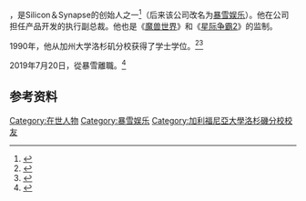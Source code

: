 {{NoteTA
| G1=Games
}}

{{vgname2|小弗兰克·G·皮尔斯|en=Frank G Pearce Jr}}，是Silicon＆Synapse的创始人之一<ref>{{Cite web |url=https://twitter.com/Frank_Pearce |title=存档副本 |access-date=2015-09-03 |archive-date=2021-02-25 |archive-url=https://web.archive.org/web/20210225011747/https://twitter.com/Frank_Pearce |dead-url=no }}</ref>（后来该公司改名为[[暴雪娱乐|暴雪娱乐]]）。他在公司担任产品开发的执行副总裁。他也是《[[魔兽世界|魔兽世界]]》和《[[星际争霸2|星际争霸2]]》的监制。

1990年，他从加州大学洛杉矶分校获得了学士学位。<ref name="UCLAHonorDinner2006_11_06">{{cite web
 |url=http://www.engineer.ucla.edu/news/2006/Awards%20Dinner%202006.htm 
 |title=UCLA Engineering Celebrates Accomplishments at Annual Awards Dinner 
 |date=2006-11-06 
 |author=M. Abraham 
 |accessdate=2007-09-22 
 |publisher=[[UCLA|UCLA]] Henry Samueli School of Engineering and Applied Science 
 |archiveurl=https://web.archive.org/web/20071222072355/http://www.engineer.ucla.edu/news/2006/Awards%2BDinner%2B2006.htm 
 |archivedate=2007-12-22 
 |deadurl=yes 
}}</ref><ref>{{cite web|url=http://www.blizzard.com/register/blizzard/ |title=Blizzard Entertainment 10th Anniversary Celebration |accessdate=2007-09-22 |publisher=Blizzard Entertainment |deadurl=yes |archiveurl=https://web.archive.org/web/20020126160653/http://www.blizzard.com/register/blizzard/ |archivedate=2002-01-26 }}</ref>

2019年7月20日，從暴雪離職。<ref>{{cite web |url=https://www.pcgamer.com/blizzard-co-founder-frank-pearce-is-retiring/ |title=Blizzard co-founder Frank Pearce is retiring |date=2019-07-20 |access-date=2019-07-20 |archive-date=2021-05-11 |archive-url=https://web.archive.org/web/20210511042323/https://www.pcgamer.com/blizzard-co-founder-frank-pearce-is-retiring/ |dead-url=no }}</ref>

== 参考资料 ==

{{Reflist}}

{{暴雪娛樂}}

{{DEFAULTSORT:Pearce, Frank}}
[[Category:在世人物|Category:在世人物]]
[[Category:暴雪娱乐|Category:暴雪娱乐]]
[[Category:加利福尼亞大學洛杉磯分校校友|Category:加利福尼亞大學洛杉磯分校校友]]
{{BlizzardEntertainment-stub}}
{{videogame-bio-stub}}